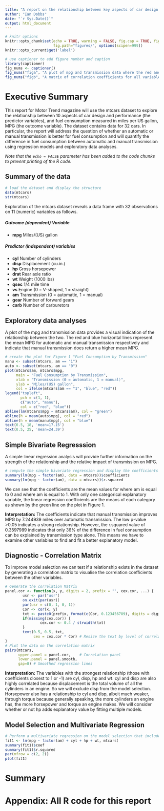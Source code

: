 ```yaml
---
title: "A report on the relationship between key aspects of car design and performance that explain the difference in fuel consumption between automatic and manual transmission"
author: "Ian Dobbs"
date: "`r Sys.Date()`"
output: html_document
---
```


```r
# knitr options
knitr::opts_chunk$set(echo = TRUE, warning = FALSE, fig.cap = TRUE, fig.align = "center",
                      fig.path="figures/", options(scipen=999))
knitr::opts_current$get('label')
```

```r
# use captioner to add figure number and caption
library(captioner)
fig_nums <- captioner()
fig_nums("figa", "A plot of mpg and transmission data where the red and blue horizontal lines represent the mean mpg for automatic and manual transmission respectively. The green line is the linear regression line")
fig_nums("figb", "A matrix of correlation coefficients for all variables. Where size of the text relects the level of correlation")
```

# Executive Summary

This report for Motor Trend magazine will use the mtcars dataset to explore the relationship between 10 aspects of car design and performance (the predictor variables), and fuel consumption measured in miles per US gallon, MPG (the outcome variable). The dataset contains data for 32 cars. In particular, the report will address the question of whether an automatic or manual transmission is better for fuel consumption and will quantify the difference in fuel consumption between automatic and manual transmission using regression models and exploratory data analyses.

_Note that the `echo = FALSE` parameter has been added to the code chunks to prevent printing of the R code._

## Summary of the data
```r
# load the dataset and display the structure
data(mtcars)
str(mtcars)
```
Exploration of the mtcars dataset reveals a data frame with 32 observations on 11 (numeric) variables as follows.

##### Outcome (dependent) Variable
* **mpg**	Miles/(US) gallon

##### Predictor (independent) variables
* **cyl**	Number of cylinders
* **disp**	Displacement (cu.in.)
* **hp**	Gross horsepower
* **drat**	Rear axle ratio
* **wt**	Weight (1000 lbs)
* **qsec**	1/4 mile time
* **vs**	Engine (0 = V-shaped, 1 = straight)
* **am**	Transmission (0 = automatic, 1 = manual)
* **gear**	Number of forward gears
* **carb**	Number of carburetors

## Exploratory data analyses

A plot of the mpg and transmission data provides a visual indication of the relationship between the two. The red and blue horizontal lines represent the mean MPG for automatic and manual transmission respectively and indicate that manual transmission does return a higher mean MPG. 
```r
# create the plot for Figure 1 "Fuel Consumption by Transmission"
manu <- subset(mtcars, am == "1")
auto <- subset(mtcars, am == "0")
plot(mtcars$am, mtcars$mpg, 
     main = "Fuel Consumption by Transmission",
     xlab = "Transmission (0 = automatic, 1 = manual)",
     ylab = "Miles/(US) gallon",
     col = ifelse(mtcars$am == "1", "blue", "red"))
legend("topleft", 
       pch = c(1, 1), 
       c("auto", "manu"), 
       col = c("red", "blue")) 
abline(lm(mtcars$mpg ~ mtcars$am), col = "green")
abline(h = mean(auto$mpg), col = "red")
abline(h = mean(manu$mpg), col = "blue")
text(0.5, 18, 'mean=17.15')
text(0.5, 25, 'mean=24.39')
```

## Simple Bivariate Regresssion

A simple linear regression analysis will provide further information on the strength of the relationship and the relative impact of transmission on MPG.
```r
# compute the simple bivariate regression and display the coefficients and r squared results
summary(lm(mpg ~ factor(am), data = mtcars))$coefficients
summary(lm(mpg ~ factor(am), data = mtcars))$r.squared
```
We can see that the coefficients are the mean values for where am is equal to 0 and where am is equal to 1. With only one categorical explanatory variable, the linear regression coefficients are the means of each category as shown by the green line on the plot in Figure 1.

__Interpretation:__ The coefficients indicate that manual transmission improves MPG by 7.244939 miles over automatic transmission. The low p-value >0.05 indicates a strong relationship. However, the r.squared value of 0.3597989 indicates that only 36% of the difference in fuel consumption can be explained by transmission type alone. This means we have to examine other variables to find and fit a better explanatory model.   

## Diagnostic - Correlation Matrix
To improve model selection we can test if a relationship exists in the dataset by generating a correlation matrix to visualise the correlation coefficients between the other variables.

```r
# Generate the correlation Matrix
panel.cor <- function(x, y, digits = 2, prefix = "", cex.cor, ...) {
        usr <- par("usr")
        on.exit(par(usr))
        par(usr = c(0, 1, 0, 1))
        Cor <- cor(x, y) 
        txt <- paste0(prefix, format(c(Cor, 0.123456789), digits = digits)[1])
        if(missing(cex.cor)) {
                cex.cor <- 0.4 / strwidth(txt)
        }
        text(0.5, 0.5, txt,
             cex = cex.cor * Cor) # Resize the text by level of correlation
}
# Plot the data on the correlation matrix
pairs(mtcars,
      upper.panel = panel.cor,    # Correlation panel
      lower.panel = panel.smooth,
      gap=0) # Smoothed regression lines
```

__Interpretation:__ The variables with the strongest relationship (those with coefficients closest to 1 or -1) are cyl, disp, hp and wt. cyl and disp are also highly correlated because displacement is the total volume of all the cylinders in an engine. So we will exclude disp from the model selection. Horsepower also has a relationship to cyl and disp, albeit much weaker, through torque because generally speaking, the more cylinders an engine has, the more horsepower and torque an engine makes. We will consider whether or not hp adds explanatory value by fitting multiple models. 

## Model Selection and Multivariate Regression
```r
# Perform a multivariate regression on the model selection that includes am + cyl + hp + wt and display the coefficients
fit1 <- lm(mpg ~ factor(am) + cyl + hp + wt, mtcars)
summary(fit1)$coef
summary(fit1)$r.squared
par(mfrow = c(2, 2))
plot(fit1)
```

# Summary

# Appendix: All R code for this report

```r
```